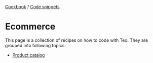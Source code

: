 <div className="breadcrumbs">
  <span className="breadcrumb">
    <a href="/cookbook">Cookbook</a>
  </span>
  <span> / </span>
  <span className="breadcrumb">
    <a href="/cookbook/code-snippets">Code snippets</a>
  </span>
</div>

# Ecommerce

This page is a collection of recipes on how to code with Teo. They are grouped
into following topics:

* [Product catalog](/cookbook/code-snippets/ecommerce/product-catalog)
